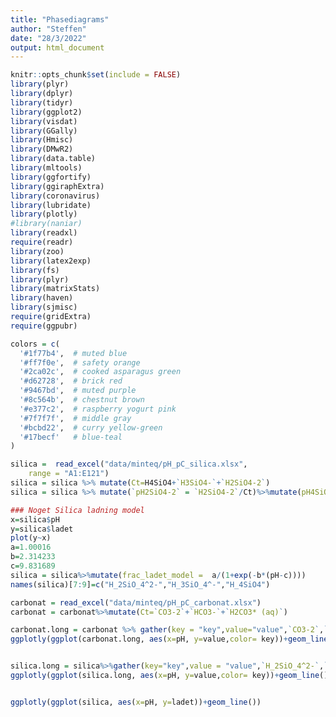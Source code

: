 ```yaml
---
title: "Phasediagrams"
author: "Steffen"
date: "28/3/2022"
output: html_document
---
```


```r
knitr::opts_chunk$set(include = FALSE)
library(plyr)
library(dplyr)
library(tidyr)
library(ggplot2)
library(visdat)
library(GGally)
library(Hmisc)
library(DMwR2)
library(data.table)
library(mltools)
library(ggfortify)
library(ggiraphExtra)
library(coronavirus)
library(lubridate)
library(plotly)
#library(naniar)
library(readxl)
require(readr)
library(zoo)
library(latex2exp)
library(fs)
library(plyr)
library(matrixStats)
library(haven)
library(sjmisc)
require(gridExtra)
require(ggpubr)

colors = c(
  '#1f77b4',  # muted blue
  '#ff7f0e',  # safety orange
  '#2ca02c',  # cooked asparagus green
  '#d62728',  # brick red
  '#9467bd',  # muted purple
  '#8c564b',  # chestnut brown
  '#e377c2',  # raspberry yogurt pink
  '#7f7f7f',  # middle gray
  '#bcbd22',  # curry yellow-green
  '#17becf'   # blue-teal
)
```


```r
silica =  read_excel("data/minteq/pH_pC_silica.xlsx", 
    range = "A1:E121")
silica = silica %>% mutate(Ct=H4SiO4+`H3SiO4-`+`H2SiO4-2`)
silica = silica %>% mutate(`pH2SiO4-2` = `H2SiO4-2`/Ct)%>%mutate(pH4SiO4 = H4SiO4/Ct)%>%mutate(`pH3SiO4-` = `H3SiO4-`/Ct)%>%mutate(ladet=`pH3SiO4-`+`pH2SiO4-2`)

### Noget Silica ladning model
x=silica$pH
y=silica$ladet
plot(y~x)
a=1.00016
b=2.314233
c=9.831689
silica = silica%>%mutate(frac_ladet_model =  a/(1+exp(-b*(pH-c))))
names(silica)[7:9]=c("H_2SiO_4^2-","H_3SiO_4^-","H_4SiO4")  

carbonat = read_excel("data/minteq/pH_pC_carbonat.xlsx")
carbonat = carbonat%>%mutate(Ct=`CO3-2`+`HCO3-`+`H2CO3* (aq)`)


```


```r
carbonat.long = carbonat %>% gather(key = "key",value="value",`CO3-2`,`HCO3-`,`H2CO3* (aq)` )
ggplotly(ggplot(carbonat.long, aes(x=pH, y=value,color= key))+geom_line()+ylab("Fraction Present")+scale_x_continuous(breaks = (seq(2,13, by = 1)))+labs(color="Species"))


silica.long = silica%>%gather(key="key",value = "value",`H_2SiO_4^2-`,`H_3SiO_4^-`,`H_4SiO4`)
ggplotly(ggplot(silica.long, aes(x=pH, y=value,color= key))+geom_line()+ylab("Fraction Present")+scale_x_continuous(breaks = (seq(2,14, by = 1)))+labs(color="Species"))


ggplotly(ggplot(silica, aes(x=pH, y=ladet))+geom_line())
```

